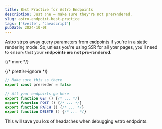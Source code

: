 ```yaml
---
title: Best Practice for Astro Endpoints
description: Just one — make sure they're not prerendered.
slug: astro-endpoint-best-practice
tags: ['Svelte', 'Javascript']
pubDate: 2024-10-08
---
```


Astro strips away query parameters from endpoints if you're in a static rendering mode. So, unless you're using SSR for all your pages, you'll need to ensure that your **endpoints are not pre-rendered**.

{/* more */}

{/* prettier-ignore */}
```js title="endpoint.js"
// Make sure this is there
export const prerender = false 

// All your endpoints go here
export function GET () {/* ... */}
export function POST () {/* ... */}
export function PATCH () {/* ... */}
export function DELETE () {/* ... */}
```

This will save you lots of headaches when debugging Astro endpoints.
